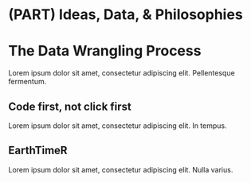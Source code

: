 # (PART) Ideas, Data, & Philosophies {-} 

# The Data Wrangling Process

Lorem ipsum dolor sit amet, consectetur adipiscing elit. Pellentesque fermentum.

## Code first, not click first

Lorem ipsum dolor sit amet, consectetur adipiscing elit. In tempus.

## EarthTimeR

Lorem ipsum dolor sit amet, consectetur adipiscing elit. Nulla varius.